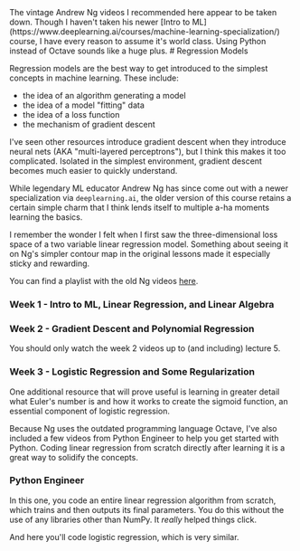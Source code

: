  
<Callout type="warning" emoji="⚠️">
The vintage Andrew Ng videos I recommended here appear to be taken down. Though I haven't taken his newer [Intro to ML](https://www.deeplearning.ai/courses/machine-learning-specialization/) course, I have every reason to assume it's world class. Using Python instead of Octave sounds like a huge plus.
</Callout>
# Regression Models

Regression models are the best way to get introduced to the simplest concepts in machine learning. These include:

- the idea of an algorithm generating a model
- the idea of a model "fitting" data
- the idea of a loss function
- the mechanism of gradient descent

I've seen other resources introduce gradient descent when they introduce neural nets (AKA "multi-layered perceptrons"), but I think this makes it too complicated. Isolated in the simplest environment, gradient descent becomes much easier to quickly understand.

While legendary ML educator Andrew Ng has since come out with a newer specialization via `deeplearning.ai`, the older version of this course retains a certain simple charm that I think lends itself to multiple a-ha moments learning the basics.

I remember the wonder I felt when I first saw the three-dimensional loss space of a two variable linear regression model. Something about seeing it on Ng's simpler contour map in the original lessons made it especially sticky and rewarding.

You can find a playlist with the old Ng videos [here](https://www.youtube.com/watch?v=qeHZOdmJvFU&list=PLZ9qNFMHZ-A4rycgrgOYma6zxF4BZGGPW&index=1).

### Week 1 - Intro to ML, Linear Regression, and Linear Algebra

<YouTubeVid id="qeHZOdmJvFU" />

### Week 2 - Gradient Descent and Polynomial Regression

<YouTubeVid id="qeHZOdmJvFU" />

You should only watch the week 2 videos up to (and including) lecture 5.

### Week 3 - Logistic Regression and Some Regularization

<YouTubeVid id="K5oZM1Izn3c" />

One additional resource that will prove useful is learning in greater detail what Euler's number is and how it works to create the sigmoid function, an essential component of logistic regression.

<YouTubeVid id="AuA2EAgAegE" />

Because Ng uses the outdated programming language Octave, I've also included a few videos from Python Engineer to help you get started with Python. Coding linear regression from scratch directly after learning it is a great way to solidify the concepts.

### Python Engineer

In this one, you code an entire linear regression algorithm from scratch, which trains and then outputs its final parameters.
You do this without the use of any libraries other than NumPy. It _really_ helped things click.

<YouTubeVid id="4swNt7PiamQ" />

And here you'll code logistic regression, which is very similar.

<YouTubeVid id="JDU3AzH3WKg" />
